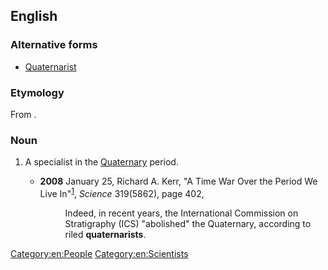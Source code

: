 ==English==

===Alternative forms===
* [[Quaternarist]]

===Etymology===
From {{suffix|Quaternary|ist|lang=en}}.

===Noun===
{{en-noun}}

# {{lb|en|geology|paleontology}} A specialist in the [[Quaternary]] period.
#* '''2008''' January 25, Richard A. Kerr, "A Time War Over the Period We Live In"<sup>[http://www.sciencemag.org/cgi/content/full/319/5862/402]</sup>, ''Science'' 319(5862), page 402,
#*: Indeed, in recent years, the International Commission on Stratigraphy (ICS) "abolished" the Quaternary, according to riled '''quaternarists'''.

[[Category:en:People]]
[[Category:en:Scientists]]